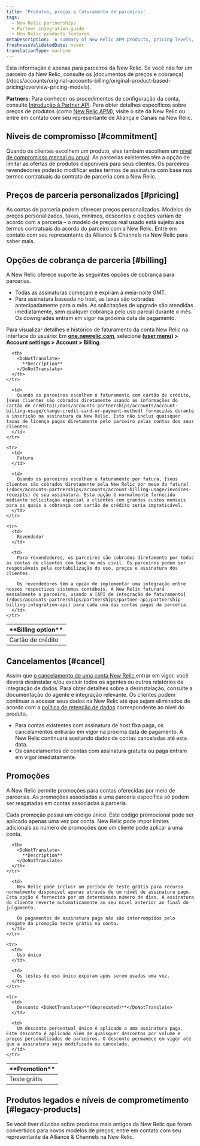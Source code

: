 ```yaml
---
title: 'Produtos, preços e faturamento de parceiros'
tags:
  - New Relic partnerships
  - Partner integration guide
  - New Relic products features
metaDescription: 'A summary of New Relic APM products, pricing levels, and billing options for partners and their customers.'
freshnessValidatedDate: never
translationType: machine
---
```


<Callout variant="important">
  Esta informação é apenas para parceiros da New Relic. Se você não for um parceiro da New Relic, consulte os [documentos de preços e cobrança](/docs/accounts/original-accounts-billing/original-product-based-pricing/overview-pricing-models).
</Callout>

<DoNotTranslate>**Partners:**</DoNotTranslate> Para conhecer os procedimentos de configuração da conta, consulte [Introdução à Partner API](/docs/new-relic-partnerships/partner-integration-guide/partner-account-maintenance/partner-api). Para obter detalhes específicos sobre preços de produtos (como [New Relic APM](http://newrelic.com/application-monitoring/pricing)), visite o site da New Relic ou entre em contato com seu representante de Aliança e Canais na New Relic.

## Níveis de compromisso [#commitment]

Quando os clientes escolhem um produto, eles também escolhem um [nível de compromisso mensal ou anual](/docs/accounts-partnerships/accounts/account-billing-usage/account-pricing-billing-options). As parcerias existentes têm a opção de limitar as ofertas de produtos disponíveis para seus clientes. Os parceiros revendedores poderão modificar estes termos de assinatura com base nos termos contratuais do contrato de parceria com a New Relic.

## Preços de parceria personalizados [#pricing]

As contas de parceria podem oferecer preços personalizados. Modelos de preços personalizados, taxas, mínimos, descontos e opções variam de acordo com a parceria – o modelo de preços real usado está sujeito aos termos contratuais do acordo do parceiro com a New Relic. Entre em contato com seu representante da Alliance & Channels na New Relic para saber mais.

## Opções de cobrança de parceria [#billing]

A New Relic oferece suporte às seguintes opções de cobrança para parcerias.

* Todas as assinaturas começam e expiram à meia-noite GMT.
* Para assinatura baseada no host, as taxas são cobradas antecipadamente para o mês. As solicitações de upgrade são atendidas imediatamente, sem qualquer cobrança pelo uso parcial durante o mês. Os downgrades entram em vigor na próxima data de pagamento.

Para visualizar detalhes e histórico de faturamento da conta New Relic na interface do usuário: Em <DoNotTranslate>**[one.newrelic.com](https://one.newrelic.com/all-capabilities)**</DoNotTranslate>, selecione <DoNotTranslate>**([user menu](/docs/accounts/accounts-billing/general-account-settings/intro-account-settings)) > Account settings > Account > Billing**</DoNotTranslate>.

<table>
  <thead>
    <tr>
      <th width={200}>
        <DoNotTranslate>
          **Billing option**
        </DoNotTranslate>
      </th>

      <th>
        <DoNotTranslate>
          **Description**
        </DoNotTranslate>
      </th>
    </tr>
  </thead>

  <tbody>
    <tr>
      <td>
        Cartão de crédito
      </td>

      <td>
        Quando os parceiros escolhem o faturamento com cartão de crédito, [seus clientes são cobrados diretamente usando as informações do cartão de crédito](/docs/accounts-partnerships/accounts/account-billing-usage/change-credit-card-or-payment-method) fornecidas durante a inscrição na assinatura da New Relic. Isto não inclui quaisquer taxas de licença pagas diretamente pelo parceiro pelas contas dos seus clientes.
      </td>
    </tr>

    <tr>
      <td>
        Fatura
      </td>

      <td>
        Quando os parceiros escolhem o faturamento por fatura, [seus clientes são cobrados diretamente pela New Relic por meio da fatura](/docs/accounts-partnerships/accounts/account-billing-usage/invoices-receipts) de sua assinatura. Esta opção é normalmente fornecida mediante solicitação especial a clientes com grandes custos mensais para os quais a cobrança com cartão de crédito seria impraticável.
      </td>
    </tr>

    <tr>
      <td>
        Revendedor
      </td>

      <td>
        Para revendedores, os parceiros são cobrados diretamente por todas as contas de clientes com base no mês civil. Os parceiros podem ser responsáveis pela contabilização do uso, preços e assinatura dos clientes.

        Os revendedores têm a opção de implementar uma integração entre nossos respectivos sistemas contábeis. A New Relic faturará mensalmente o parceiro, usando a [API de integração de faturamento](/docs/accounts-partnerships/partnerships/partner-api/partnership-billing-integration-api) para cada uma das contas pagas da parceria.
      </td>
    </tr>
  </tbody>
</table>

## Cancelamentos [#cancel]

Assim que [o cancelamento de uma conta New Relic ](/docs/accounts-partnerships/accounts/account-maintenance/cancel-or-delete-your-new-relic-account)entrar em vigor, você deverá desinstalar e/ou excluir todos os agentes ou outros relatórios de integração de dados. Para obter detalhes sobre a desinstalação, consulte a documentação do agente e integração relevante. Os clientes podem continuar a acessar seus dados na New Relic até que sejam eliminados de acordo com a [política de retenção de dados](/docs/accounts-partnerships/accounts/account-billing-usage/data-retention) correspondente ao nível do produto.

* Para contas existentes com assinatura de host fixa paga, os cancelamentos entrarão em vigor na próxima data de pagamento. A New Relic continuará aceitando dados de contas canceladas até esta data.
* Os cancelamentos de contas com assinatura gratuita ou paga entram em vigor imediatamente.

## Promoções

A New Relic permite promoções para contas oferecidas por meio de parcerias. As promoções associadas a uma parceria específica só podem ser resgatadas em contas associadas à parceria.

Cada promoção possui um código único. Este código promocional pode ser aplicado apenas uma vez por conta. New Relic pode impor limites adicionais ao número de promoções que um cliente pode aplicar a uma conta.

<table>
  <thead>
    <tr>
      <th width={200}>
        <DoNotTranslate>
          **Promotion**
        </DoNotTranslate>
      </th>

      <th>
        <DoNotTranslate>
          **Description**
        </DoNotTranslate>
      </th>
    </tr>
  </thead>

  <tbody>
    <tr>
      <td>
        Teste grátis
      </td>

      <td>
        New Relic pode incluir um período de teste grátis para recurso normalmente disponível apenas através de um nível de assinatura pago. Esta opção é fornecida por um determinado número de dias. A assinatura do cliente reverte automaticamente ao seu nível anterior ao final do julgamento.

        Os pagamentos de assinatura paga não são interrompidos pelo resgate da promoção teste grátis na conta.
      </td>
    </tr>

    <tr>
      <td>
        Uso único
      </td>

      <td>
        Os testes de uso único expiram após serem usados uma vez.
      </td>
    </tr>

    <tr>
      <td>
        Desconto <DoNotTranslate>**(deprecated)**</DoNotTranslate>
      </td>

      <td>
        Um desconto percentual único é aplicado a uma assinatura paga. Este desconto é aplicado além de quaisquer descontos por volume e preços personalizados de parceiros. O desconto permanece em vigor até que a assinatura seja modificada ou cancelada.
      </td>
    </tr>
  </tbody>
</table>

## Produtos legados e níveis de comprometimento [#legacy-products]

Se você tiver dúvidas sobre produtos mais antigos da New Relic que foram convertidos para novos modelos de preços, entre em contato com seu representante da Alliance & Channels na New Relic.